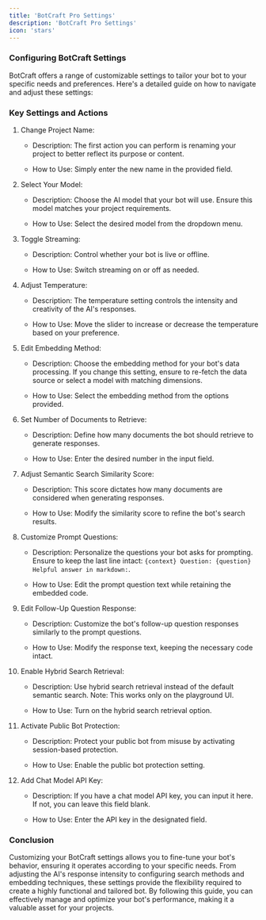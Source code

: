 ```yaml
---
title: 'BotCraft Pro Settings'
description: 'BotCraft Pro Settings'
icon: 'stars'
---
```



### Configuring BotCraft Settings

BotCraft offers a range of customizable settings to tailor your bot to your specific needs and preferences. Here's a detailed guide on how to navigate and adjust these settings:

### Key Settings and Actions

1.  Change Project Name:

    -   Description: The first action you can perform is renaming your project to better reflect its purpose or content.

    -   How to Use: Simply enter the new name in the provided field.

2.  Select Your Model:

    -   Description: Choose the AI model that your bot will use. Ensure this model matches your project requirements.

    -   How to Use: Select the desired model from the dropdown menu.

3.  Toggle Streaming:

    -   Description: Control whether your bot is live or offline.

    -   How to Use: Switch streaming on or off as needed.

4.  Adjust Temperature:

    -   Description: The temperature setting controls the intensity and creativity of the AI's responses.

    -   How to Use: Move the slider to increase or decrease the temperature based on your preference.

5.  Edit Embedding Method:

    -   Description: Choose the embedding method for your bot's data processing. If you change this setting, ensure to re-fetch the data source or select a model with matching dimensions.

    -   How to Use: Select the embedding method from the options provided.

6.  Set Number of Documents to Retrieve:

    -   Description: Define how many documents the bot should retrieve to generate responses.

    -   How to Use: Enter the desired number in the input field.

7.  Adjust Semantic Search Similarity Score:

    -   Description: This score dictates how many documents are considered when generating responses.

    -   How to Use: Modify the similarity score to refine the bot's search results.

8.  Customize Prompt Questions:

    -   Description: Personalize the questions your bot asks for prompting. Ensure to keep the last line intact: `{context} Question: {question} Helpful answer in markdown:`.

    -   How to Use: Edit the prompt question text while retaining the embedded code.

9.  Edit Follow-Up Question Response:

    -   Description: Customize the bot's follow-up question responses similarly to the prompt questions.

    -   How to Use: Modify the response text, keeping the necessary code intact.

10. Enable Hybrid Search Retrieval:

    -   Description: Use hybrid search retrieval instead of the default semantic search. Note: This works only on the playground UI.

    -   How to Use: Turn on the hybrid search retrieval option.

11. Activate Public Bot Protection:

    -   Description: Protect your public bot from misuse by activating session-based protection.

    -   How to Use: Enable the public bot protection setting.

12. Add Chat Model API Key:

    -   Description: If you have a chat model API key, you can input it here. If not, you can leave this field blank.

    -   How to Use: Enter the API key in the designated field.

### Conclusion

Customizing your BotCraft settings allows you to fine-tune your bot's behavior, ensuring it operates according to your specific needs. From adjusting the AI's response intensity to configuring search methods and embedding techniques, these settings provide the flexibility required to create a highly functional and tailored bot. By following this guide, you can effectively manage and optimize your bot's performance, making it a valuable asset for your projects.
